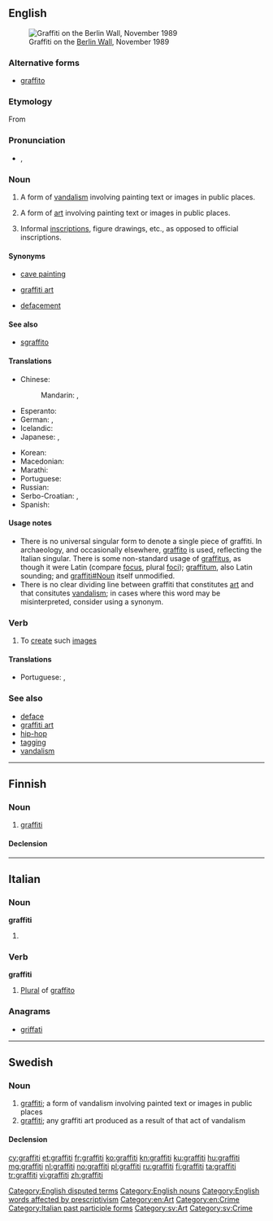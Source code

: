 ==English==

{{wikipedia|dab=graffiti (disambiguation)|graffiti}}
[[Image:Berlin-wall.jpg|thumb|right|Graffiti on the [[w:Berlin Wall|Berlin Wall]], November 1989]]

===Alternative forms===
* [[graffito]]

===Etymology===
From {{etyl|it|en}} {{term|graffiti|lang=it}}

===Pronunciation===
* {{a|UK}} {{IPA|/ˈɡɹəˌfiː.ti/}}, {{X-SAMPA|/"gr@%fi:.ti/}}

===Noun===
{{en-noun|-}}

# {{chiefly|uncountable}} A form of [[vandalism]] involving painting text or images in public places.
# {{chiefly|uncountable}} A form of [[art]] involving painting text or images in public places.
# {{context|archaeology|countable}} Informal [[inscription]]s, figure drawings, etc., as opposed to official inscriptions.

====Synonyms====
* {{sense|archaeology}} [[cave painting]]
* {{sense|art}} [[graffiti art]]
* {{sense|vandalism}} [[defacement]]

====See also====
* [[sgraffito]]

====Translations====
{{trans-top|a form of vandalism involving painting text or images}}
* Chinese:
*: Mandarin: {{t|cmn|塗鴉|sc=Hani}}, {{t+|cmn|涂鸦|tr=túyā|sc=Hani}}
* Esperanto: {{t-|eo|murskribaĉo}}
* German: {{t+|de|Graffito|m|n}}, {{t+|de|Graffiti|m-p|n-p}}
* Icelandic: {{t-|is|veggjakrot|n}}
* Japanese: {{t|ja|落書き|tr=らくがき, rakugaki|sc=Jpan}}, {{t-|ja|グラフィティ|tr=gurafiti}}
{{trans-mid}}
* Korean: {{t-|ko|그라피토|tr=geurapito|sc=Hang}}
* Macedonian: {{t-|mk|графити|m-p|tr=grafíti}}
* Marathi: {{t-|mr|ग्राफिटी|f|tr=grafiṭī|sc=Deva}}
* Portuguese: {{t+|pt|grafite|m}}
* Russian: {{t+|ru|граффити|n|tr=graffíti}} {{indecl}}
* Serbo-Croatian: {{t-|sh|графити|m-p}}, {{t-|sh|grafiti|m-p}}
* Spanish: {{t+|es|grafiti}}
{{trans-bottom}}

====Usage notes====
* There is no universal singular form to denote a single piece of graffiti. In archaeology, and occasionally elsewhere, [[graffito]] is used, reflecting the Italian singular. There is some non-standard usage of [[graffitus]], as though it were Latin (compare [[focus]], plural [[foci]]); [[graffitum]], also Latin sounding; and [[graffiti#Noun]] itself unmodified.
* There is no clear dividing line between graffiti that constitutes [[art]] and that consitutes [[vandalism]]; in cases where this word may be misinterpreted, consider using a synonym.

===Verb===
{{en-verb}}

# To [[create]] such [[image]]s

====Translations====
{{trans-top|create graffiti}}
* Portuguese: {{t+|pt|pichar}}, {{t-|pt|grafitar}}
{{trans-mid}}
{{trans-bottom}}

===See also===
* [[deface]]
* [[graffiti art]]
* [[hip-hop]]<!-- graffiti is 1 or the 4 elements of hiphop, however the latter term is spelled -->
* [[tagging]]
* [[vandalism]]

[[Category:English disputed terms]]
[[Category:English nouns]]
[[Category:English words affected by prescriptivism]]
[[Category:en:Art]]
[[Category:en:Crime]]

----

==Finnish==

===Noun===
{{fi-noun}}

# [[#English|graffiti]]

====Declension====
{{fi-decl-risti|graffit}}

----

==Italian==

===Noun===
'''graffiti''' {{m-p}}

# {{plural of|graffito|lang=it}}

===Verb===
'''graffiti''' {{m}}

# [[plural|Plural]] of [[graffito]]

===Anagrams===
* [[griffati#Italian|griffati]]

[[Category:Italian past participle forms]]

----

==Swedish==

===Noun===
{{sv-noun|g=c}}

# [[#English|graffiti]]; a form of vandalism involving painted text or images in public places
# [[#English|graffiti]]; any graffiti art produced as a result of that act of vandalism

====Declension====
{{sv-noun-unc-irreg-c}}

[[Category:sv:Art]]
[[Category:sv:Crime]]

[[cy:graffiti]]
[[et:graffiti]]
[[fr:graffiti]]
[[ko:graffiti]]
[[kn:graffiti]]
[[ku:graffiti]]
[[hu:graffiti]]
[[mg:graffiti]]
[[nl:graffiti]]
[[no:graffiti]]
[[pl:graffiti]]
[[ru:graffiti]]
[[fi:graffiti]]
[[ta:graffiti]]
[[tr:graffiti]]
[[vi:graffiti]]
[[zh:graffiti]]